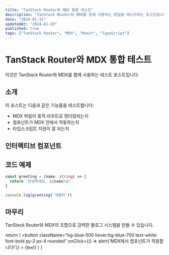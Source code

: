 ```yaml
---
title: "TanStack Router와 MDX 통합 테스트"
description: "TanStack Router와 MDX를 함께 사용하는 방법을 테스트하는 포스트입니다."
date: "2024-01-15"
updatedAt: "2024-01-20"
published: true
tags: ["TanStack Router", "MDX", "React", "TypeScript"]
---
```


# TanStack Router와 MDX 통합 테스트

이것은 TanStack Router와 MDX를 함께 사용하는 테스트 포스트입니다.

## 소개

이 포스트는 다음과 같은 기능들을 테스트합니다:

- MDX 파일이 동적 라우트로 렌더링되는지
- 컴포넌트가 MDX 안에서 작동하는지
- 타입스크립트 지원이 잘 되는지

## 인터랙티브 컴포넌트

<CustomButton text="클릭해보세요!" />

## 코드 예제

```typescript
const greeting = (name: string) => {
  return `안녕하세요, ${name}님!`
}

console.log(greeting('개발자'))
```

## 마무리

TanStack Router와 MDX의 조합으로 강력한 블로그 시스템을 만들 수 있습니다.

  return (
    <button 
      className="bg-blue-500 hover:bg-blue-700 text-white font-bold py-2 px-4 rounded"
      onClick={() => alert('MDX에서 컴포넌트가 작동합니다!')}
    >
      {text}
    </button>
  )
} 